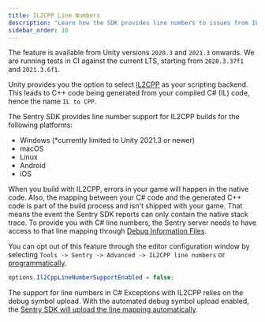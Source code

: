 ```yaml
---
title: IL2CPP Line Numbers
description: "Learn how the SDK provides line numbers to issues from IL2CPP builds."
sidebar_order: 10
---
```


<Note>

The feature is available from Unity versions `2020.3` and `2021.3` onwards. We are running tests in CI against the current LTS, starting from `2020.3.37f1` and `2021.3.6f1`.

</Note>

Unity provides you the option to select [IL2CPP](https://docs.unity3d.com/Manual/IL2CPP.html) as your scripting backend. This leads to C++ code being generated from your compiled C# (IL) code, hence the name `IL to CPP`.

The Sentry SDK provides line number support for IL2CPP builds for the following platforms:

- Windows (*currently limited to Unity 2021.3 or newer)
- macOS
- Linux
- Android
- iOS

When you build with IL2CPP, errors in your game will happen in the native code. Also, the mapping between your C# code and the generated C++ code is part of the build process and isn't shipped with your game. That means the event the Sentry SDK reports can only contain the native stack trace. To provide you with C# line numbers, the Sentry server needs to have access to that line mapping through [Debug Information Files](https://docs.sentry.io/platforms/unity/data-management/debug-files/).

You can opt out of this feature through the editor configuration window by selecting `Tools -> Sentry -> Advanced -> IL2CPP line numbers` or [programmatically](/platforms/unity/configuration/options/#programmatic-configuration).

```csharp
options.Il2CppLineNumberSupportEnabled = false;
```

The support for line numbers in C# Exceptions with IL2CPP relies on the debug symbol upload. With the automated debug symbol upload enabled, the [Sentry SDK will upload the line mapping automatically](/platforms/unity/native-support/#debug-symbols).
